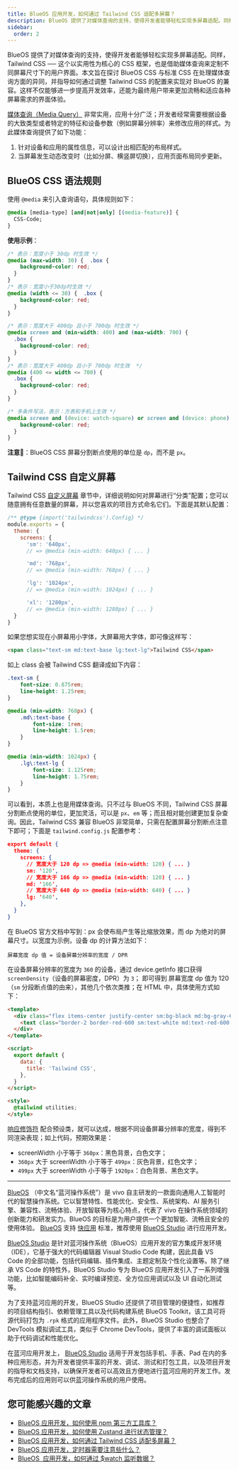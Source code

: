 ```yaml
---
title: BlueOS 应用开发，如何通过 Tailwind CSS 适配多屏幕？
description: BlueOS 提供了对媒体查询的支持，使得开发者能够轻松实现多屏幕适配。同样，Tailwind CSS ── 这个以实用性为核心的 CSS 框架，也是借助媒体查询来定制不同屏幕尺寸下的用户界面。本文旨在探讨 BlueOS CSS 与标准 CSS 在处理媒体查询方面的异同，并指导如何通过调整 Tailwind CSS 的配置来实现对 BlueOS 的兼容。这样不仅能够进一步提高开发效率，还能为最终用户带来更加流畅和适应各种屏幕需求的界面体验。
sidebar:
  order: 2
---
```


BlueOS 提供了对媒体查询的支持，使得开发者能够轻松实现多屏幕适配。同样，Tailwind CSS ── 这个以实用性为核心的 CSS 框架，也是借助媒体查询来定制不同屏幕尺寸下的用户界面。本文旨在探讨 BlueOS CSS 与标准 CSS 在处理媒体查询方面的异同，并指导如何通过调整 Tailwind CSS 的配置来实现对 BlueOS 的兼容。这样不仅能够进一步提高开发效率，还能为最终用户带来更加流畅和适应各种屏幕需求的界面体验。

[媒体查询（Media Query）](https://developer.mozilla.org/zh-CN/docs/Web/CSS/CSS_media_queries/Using_media_queries) 非常实用，应用十分广泛；开发者经常需要根据设备的大致类型或者特定的特征和设备参数（例如屏幕分辨率）来修改应用的样式。为此媒体查询提供了如下功能：

1.  针对设备和应用的属性信息，可以设计出相匹配的布局样式。
2.  当屏幕发生动态改变时（比如分屏、横竖屏切换），应用页面布局同步更新。

## BlueOS CSS 语法规则

使用 `@media` 来引入查询语句，具体规则如下：

```css
@media [media-type] [and|not|only] [(media-feature)] {
  CSS-Code;
}
```

**使用示例**：

```css
/* 表示：宽度小于 30dp 时生效 */
@media (max-width: 30) {  .box {
    background-color: red;
  }
}
/* 表示：宽度小于30dp时生效 */
@media (width <= 30) {  .box {
    background-color: red;
  }
}

/* 表示：宽度大于 400dp 且小于 700dp 时生效 */
@media screen and (min-width: 400) and (max-width: 700) {  
  .box {
    background-color: red;
  }
}
/* 表示：宽度大于 400dp 且小于 700dp 时生效  */
@media (400 <= width <= 700) {  
  .box {
    background-color: red;
  }
}

/* 多条件写法，表示：方表和手机上生效 */
@media screen and (device: watch-square) or screen and (device: phone) {  .box {
    background-color: red;
  }
}
```

**注意📢**：BlueOS CSS 屏幕分割断点使用的单位是 `dp`，而不是 `px`。

## Tailwind CSS 自定义屏幕

Tailwind CSS [自定义屏幕](https://tailwindcss.com/docs/screens) 章节中，详细说明如何对屏幕进行“分类”配置；您可以随意拥有任意数量的屏幕，并以您喜欢的项目方式命名它们。下面是其默认配置：

```js
/** @type {import('tailwindcss').Config} */
module.exports = {
  theme: {
    screens: {
      'sm': '640px',
      // => @media (min-width: 640px) { ... }

      'md': '768px',
      // => @media (min-width: 768px) { ... }

      'lg': '1024px',
      // => @media (min-width: 1024px) { ... }

      'xl': '1280px',
      // => @media (min-width: 1280px) { ... }
  }
}
```

如果您想实现在小屏幕用小字体，大屏幕用大字体，即可像这样写：

```html
<span class="text-sm md:text-base lg:text-lg">Tailwind CSS</span>
```

如上 class 会被 Tailwind CSS 翻译成如下内容：

```css
.text-sm {
    font-size: 0.875rem;
    line-height: 1.25rem;
}

@media (min-width: 768px) {
    .md\:text-base {
        font-size: 1rem;
        line-height: 1.5rem;
    }
}

@media (min-width: 1024px) {
    .lg\:text-lg {
        font-size: 1.125rem;
        line-height: 1.75rem;
    }
}
```

可以看到，本质上也是用媒体查询。只不过与 BlueOS 不同，Tailwind CSS  屏幕分割断点使用的单位，更加灵活，可以是 `px`、`em` 等；而且相对能创建更加复杂查询。因此，Tailwind CSS 兼容 BlueOS 非常简单，只需在配置屏幕分割断点注意下即可；下面是 `tailwind.config.js` 配置参考：

```json
export default {
  theme: {
    screens: {
      // 宽度大于 120 dp => @media (min-width: 120) { ... }
      sm: '120',
      // 宽度大于 166 dp => @media (min-width: 120) { ... }
      md: '166',
      // 宽度大于 640 dp => @media (min-width: 640) { ... }
      lg: '640',
    },
  }
}
```

在 BlueOS 官方文档中写到：px 会使布局产生等比缩放效果，而 dp 为绝对的屏幕尺寸。以宽度为示例，设备 dp 的计算方法如下：

```text
屏幕宽度 dp 值 = 设备屏幕分辨率的宽度 / DPR
```

在设备屏幕分辨率的宽度为 `360` 的设备，通过 device.getInfo 接口获得 `screenDensity`（设备的屏幕密度，DPR）为 `3`； 即可得到 屏幕宽度 dp 值为  120（`sm` 分段断点值的由来），其他几个依次类推；在 HTML 中，具体使用方式如下：

```html
<template>
  <div class="flex items-center justify-center sm:bg-black md:bg-gray-600 lg:bg-white">
    <text class="border-2 border-red-600 sm:text-white md:text-red-600 lg:text-black">{{ title }}</text>
  </div>
</template>

<script>
  export default {
    data: {
      title: 'Tailwind CSS',
    },
  }
</script>

<style>
  @tailwind utilities;
</style>
```

[响应修饰符](https://tailwindcss.com/docs/responsive-design) 配合预设类，就可以达成，根据不同设备屏幕分辨率的宽度，得到不同渲染表现；如上代码，预期效果是：
- screenWidth 小于等于 `360px`：黑色背景，白色文字；
- `360px` 大于 screenWidth  小于等于 `499px`：灰色背景，红色文字；
- `499px` 大于 screenWidth 小于等于 `1920px`：白色背景、黑色文字。

--- 

[BlueOS](https://www.blueos.com.cn/) （中文名“蓝河操作系统”）是 vivo 自主研发的一款面向通用人工智能时代的智慧操作系统。它以智慧特性、性能优化、安全性、系统架构、AI 服务引擎、兼容性、流畅体验、开放智联等为核心特点，代表了 vivo 在操作系统领域的创新能力和研发实力。BlueOS 的目标是为用户提供一个更加智能、流畅且安全的使用体验。 [BlueOS](https://www.blueos.com.cn/) 支持 [快应用](https://doc.quickapp.cn/) 标准，推荐使用 [BlueOS Studio](https://studio.blueos.com.cn/install) 进行应用开发。

[BlueOS Studio](https://studio.blueos.com.cn/) 是针对蓝河操作系统（BlueOS）应用开发的官方集成开发环境（IDE），它基于强大的代码编辑器 Visual Studio Code 构建，因此具备 VS Code 的全部功能，包括代码编辑、插件集成、主题定制及个性化设置等。除了继承 VS Code 的特性外，BlueOS Studio 专为 BlueOS 应用开发引入了一系列增强功能，比如智能编码补全、实时编译预览、全方位应用调试以及 UI 自动化测试等。

为了支持蓝河应用的开发，BlueOS Studio 还提供了项目管理的便捷性，如推荐的项目结构指引、依赖管理工具以及代码构建系统 BlueOS Toolkit，该工具可将源代码打包为 `.rpk` 格式的应用程序文件。此外，BlueOS Studio 也整合了 DevTools 模拟调试工具，类似于 Chrome DevTools，提供了丰富的调试面板以助于代码调试和性能优化。

在蓝河应用开发上， [BlueOS Studio](https://studio.blueos.com.cn/) 适用于开发包括手机、手表、Pad 在内的多种应用形态，并为开发者提供丰富的开发、调试、测试和打包工具，以及项目开发的指导和文档支持，以确保开发者可以高效且方便地进行蓝河应用的开发工作。发布完成后的应用则可以供蓝河操作系统的用户使用。


## 您可能感兴趣的文章

- [BlueOS 应用开发，如何使用 npm 第三方工具库？](https://quickapp.lovejade.cn/blueos-app-development-how-to-use-npm/)
- [BlueOS 应用开发，如何使用 Zustand 进行状态管理？](https://quickapp.lovejade.cn/blueos-app-how-to-use-zustand-for-state-management/)
- [BlueOS 应用开发，如何通过 Tailwind CSS 适配多屏幕？](https://quickapp.lovejade.cn/blueos-app-development-how-to-adapt-to-multiple-screens-with-tailwind-css/)
- [BlueOS 应用开发，定时器需要注意些什么？](https://quickapp.lovejade.cn/blueos-app-development-what-to-consider-with-timers/)
- [BlueOS  应用开发，如何通过 $watch 监听数据？](https://quickapp.lovejade.cn/blueos-app-development-how-to-use-watch-to-monitor-data/)